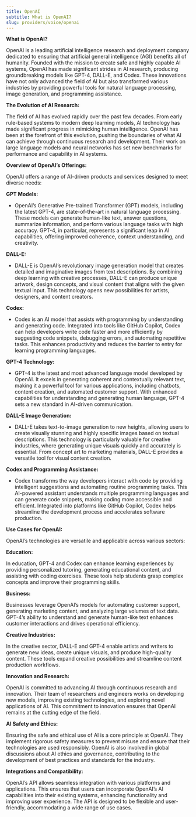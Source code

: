 ```yaml
---
title: OpenAI
subtitle: What is OpenAI?
slug: providers/voice/openai
---
```



**What is OpenAI?**

OpenAI is a leading artificial intelligence research and deployment company dedicated to ensuring that artificial general intelligence (AGI) benefits all of humanity. Founded with the mission to create safe and highly capable AI systems, OpenAI has made significant strides in AI research, producing groundbreaking models like GPT-4, DALL-E, and Codex. These innovations have not only advanced the field of AI but also transformed various industries by providing powerful tools for natural language processing, image generation, and programming assistance.

**The Evolution of AI Research:**

The field of AI has evolved rapidly over the past few decades. From early rule-based systems to modern deep learning models, AI technology has made significant progress in mimicking human intelligence. OpenAI has been at the forefront of this evolution, pushing the boundaries of what AI can achieve through continuous research and development. Their work on large language models and neural networks has set new benchmarks for performance and capability in AI systems.

**Overview of OpenAI’s Offerings:**

OpenAI offers a range of AI-driven products and services designed to meet diverse needs:

**GPT Models:**

- OpenAI’s Generative Pre-trained Transformer (GPT) models, including the latest GPT-4, are state-of-the-art in natural language processing. These models can generate human-like text, answer questions, summarize information, and perform various language tasks with high accuracy. GPT-4, in particular, represents a significant leap in AI capabilities, offering improved coherence, context understanding, and creativity.

**DALL-E:**

- DALL-E is OpenAI’s revolutionary image generation model that creates detailed and imaginative images from text descriptions. By combining deep learning with creative processes, DALL-E can produce unique artwork, design concepts, and visual content that aligns with the given textual input. This technology opens new possibilities for artists, designers, and content creators.

**Codex:**


- Codex is an AI model that assists with programming by understanding and generating code. Integrated into tools like GitHub Copilot, Codex can help developers write code faster and more efficiently by suggesting code snippets, debugging errors, and automating repetitive tasks. This enhances productivity and reduces the barrier to entry for learning programming languages.

**GPT-4 Technology:**

- GPT-4 is the latest and most advanced language model developed by OpenAI. It excels in generating coherent and contextually relevant text, making it a powerful tool for various applications, including chatbots, content creation, and automated customer support. With enhanced capabilities for understanding and generating human language, GPT-4 sets a new standard in AI-driven communication.

**DALL-E Image Generation:**

- DALL-E takes text-to-image generation to new heights, allowing users to create visually stunning and highly specific images based on textual descriptions. This technology is particularly valuable for creative industries, where generating unique visuals quickly and accurately is essential. From concept art to marketing materials, DALL-E provides a versatile tool for visual content creation.

**Codex and Programming Assistance:**

- Codex transforms the way developers interact with code by providing intelligent suggestions and automating routine programming tasks. This AI-powered assistant understands multiple programming languages and can generate code snippets, making coding more accessible and efficient. Integrated into platforms like GitHub Copilot, Codex helps streamline the development process and accelerates software production.

**Use Cases for OpenAI:**

OpenAI’s technologies are versatile and applicable across various sectors:

**Education:**

In education, GPT-4 and Codex can enhance learning experiences by providing personalized tutoring, generating educational content, and assisting with coding exercises. These tools help students grasp complex concepts and improve their programming skills.

**Business:**

Businesses leverage OpenAI’s models for automating customer support, generating marketing content, and analyzing large volumes of text data. GPT-4’s ability to understand and generate human-like text enhances customer interactions and drives operational efficiency.

**Creative Industries:**

In the creative sector, DALL-E and GPT-4 enable artists and writers to generate new ideas, create unique visuals, and produce high-quality content. These tools expand creative possibilities and streamline content production workflows.

**Innovation and Research:**

OpenAI is committed to advancing AI through continuous research and innovation. Their team of researchers and engineers works on developing new models, improving existing technologies, and exploring novel applications of AI. This commitment to innovation ensures that OpenAI remains at the cutting edge of the field.

**AI Safety and Ethics:**

Ensuring the safe and ethical use of AI is a core principle at OpenAI. They implement rigorous safety measures to prevent misuse and ensure that their technologies are used responsibly. OpenAI is also involved in global discussions about AI ethics and governance, contributing to the development of best practices and standards for the industry.

**Integrations and Compatibility:**

OpenAI’s API allows seamless integration with various platforms and applications. This ensures that users can incorporate OpenAI’s AI capabilities into their existing systems, enhancing functionality and improving user experience. The API is designed to be flexible and user-friendly, accommodating a wide range of use cases.